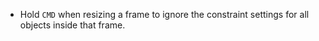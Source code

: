 - Hold `CMD` when resizing a frame to ignore the constraint settings for all objects inside that frame.
